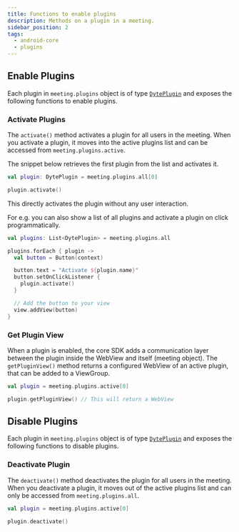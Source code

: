 ```yaml
---
title: Functions to enable plugins
description: Methods on a plugin in a meeting.
sidebar_position: 2
tags:
  - android-core
  - plugins
---
```


## Enable Plugins

Each plugin in `meeting.plugins` object is of type
[`DytePlugin`](./introduction) and exposes the following functions to enable
plugins.

### Activate Plugins

The `activate()` method activates a plugin for all users in the meeting. When
you activate a plugin, it moves into the active plugins list and can be accessed
from `meeting.plugins.active`.

The snippet below retrieves the first plugin from the list and activates it.

```kotlin
val plugin: DytePlugin = meeting.plugins.all[0]

plugin.activate()
```

This directly activates the plugin without any user interaction.

For e.g. you can also show a list of all plugins and activate a plugin on click programmatically.

```kotlin
val plugins: List<DytePlugin> = meeting.plugins.all

plugins.forEach { plugin ->
  val button = Button(context)

  button.text = "Activate ${plugin.name}"
  button.setOnClickListener {
    plugin.activate()
  }

  // Add the button to your view
  view.addView(button)
}
```

### Get Plugin View

When a plugin is enabled, the core SDK adds a communication layer between the plugin inside the WebView and
itself (meeting object). The `getPluginView()` method returns a configured WebView of an active plugin, that can be added to a
ViewGroup.

```kotlin
val plugin = meeting.plugins.active[0]

plugin.getPluginView() // This will return a WebView
```

## Disable Plugins

Each plugin in `meeting.plugins` object is of type
[`DytePlugin`](./introduction) and exposes the following functions to disable
plugins.

### Deactivate Plugin

The `deactivate()` method deactivates the plugin for all users in the meeting. When you deactivate a plugin, it moves out of the active plugins list and can only be accessed from `meeting.plugins.all`.

```kotlin
val plugin = meeting.plugins.active[0]

plugin.deactivate()
```

<head>
  <title>Android Core Enable-Disable Plugins</title>
</head>

